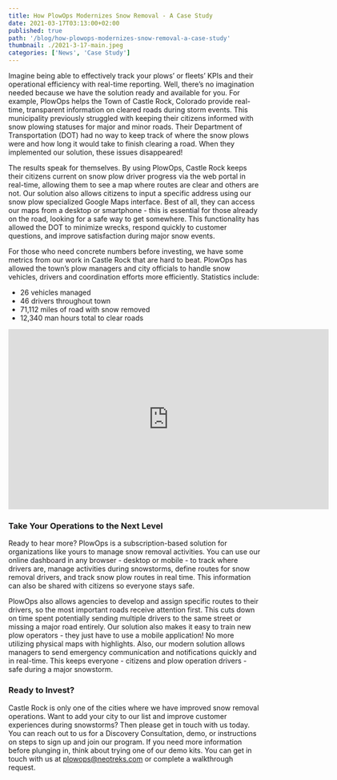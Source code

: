 ```yaml
---
title: How PlowOps Modernizes Snow Removal - A Case Study
date: 2021-03-17T03:13:00+02:00
published: true
path: '/blog/how-plowops-modernizes-snow-removal-a-case-study'
thumbnail: ./2021-3-17-main.jpeg
categories: ['News', 'Case Study']
---
```


Imagine being able to effectively track your plows’ or fleets’ KPIs and their operational efficiency with real-time reporting. Well, there’s no imagination needed because we have the solution ready and available for you. For example, PlowOps helps the Town of Castle Rock, Colorado provide real-time, transparent information on cleared roads during storm events. This municipality previously struggled with keeping their citizens informed with snow plowing statuses for major and minor roads. Their Department of Transportation (DOT) had no way to keep track of where the snow plows were and how long it would take to finish clearing a road. When they implemented our solution, these issues disappeared!

The results speak for themselves. By using PlowOps, Castle Rock keeps their citizens current on snow plow driver progress via the web portal in real-time, allowing them to see a map where routes are clear and others are not. Our solution also allows citizens to input a specific address using our snow plow specialized Google Maps interface. Best of all, they can access our maps from a desktop or smartphone - this is essential for those already on the road, looking for a safe way to get somewhere. This functionality has allowed the DOT to minimize wrecks, respond quickly to customer questions, and improve satisfaction during major snow events.

For those who need concrete numbers before investing, we have some metrics from our work in Castle Rock that are hard to beat. PlowOps has allowed the town’s plow managers and city officials to handle snow vehicles, drivers and coordination efforts more efficiently. Statistics include:

- 26 vehicles managed
- 46 drivers throughout town
- 71,112 miles of road with snow removed
- 12,340 man hours total to clear roads

<iframe
  title="vimeo-player"
  src="https://player.vimeo.com/video/575271008?h=7ce7daa86d"
  width="640"
  height="360"
  frameborder="0"
  allowfullscreen
></iframe>

### Take Your Operations to the Next Level

Ready to hear more? PlowOps is a subscription-based solution for organizations like yours to manage snow removal activities. You can use our online dashboard in any browser - desktop or mobile - to track where drivers are, manage activities during snowstorms, define routes for snow removal drivers, and track snow plow routes in real time. This information can also be shared with citizens so everyone stays safe.

PlowOps also allows agencies to develop and assign specific routes to their drivers, so the most important roads receive attention first. This cuts down on time spent potentially sending multiple drivers to the same street or missing a major road entirely. Our solution also makes it easy to train new plow operators - they just have to use a mobile application! No more utilizing physical maps with highlights. Also, our modern solution allows managers to send emergency communication and notifications quickly and in real-time. This keeps everyone - citizens and plow operation drivers - safe during a major snowstorm.

### Ready to Invest?

Castle Rock is only one of the cities where we have improved snow removal operations. Want to add your city to our list and improve customer experiences during snowstorms? Then please get in touch with us today. You can reach out to us for a Discovery Consultation, demo, or instructions on steps to sign up and join our program. If you need more information before plunging in, think about trying one of our demo kits. You can get in touch with us at plowops@neotreks.com or complete a walkthrough request.
